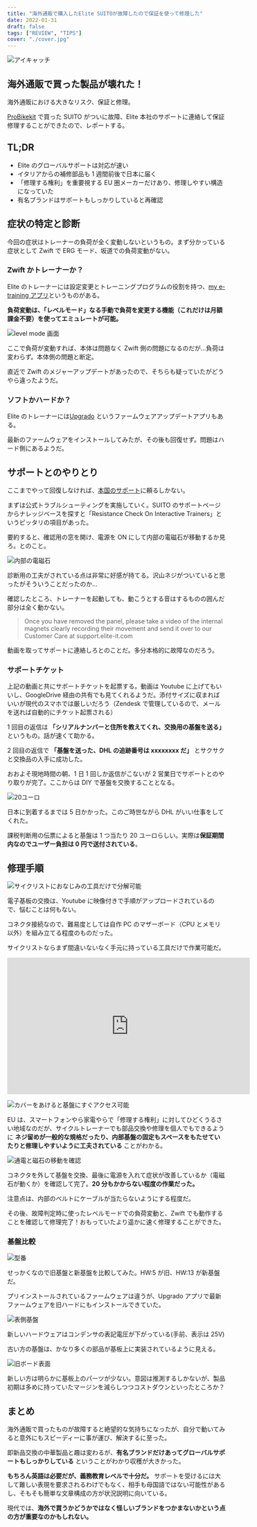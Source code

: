 ```yaml
---
title: "海外通販で購入したElite SUITOが故障したので保証を使って修理した"
date: 2022-01-31
draft: false
tags: ["REVIEW", "TIPS"]
cover: "./cover.jpg"
---
```


![アイキャッチ](./cover.jpg)

## 海外通販で買った製品が壊れた！

海外通販における大きなリスク、保証と修理。

[ProBikekit](https://px.a8.net/svt/ejp?a8mat=3N3PXV+GGEBOY+45DI+HV7V6) で買った SUITO がついに故障、Elite 本社のサポートに連絡して保証修理することができたので、レポートする。

## TL;DR

<PositiveBox>

- Elite のグローバルサポートは対応が速い
- イタリアからの補修部品も 1 週間前後で日本に届く
- 「修理する権利」を重要視する EU 圏メーカーだけあり、修理しやすい構造になっていた
- 有名ブランドはサポートもしっかりしていると再確認

</PositiveBox>

## 症状の特定と診断

今回の症状はトレーナーの負荷が全く変動しないというもの。まず分かっている症状として Zwift で ERG モード、坂道での負荷変動がない。

### Zwift かトレーナーか？

Elite のトレーナーには設定変更とトレーニングプログラムの役割を持つ、[my e-training アプリ](https://www.riogrande.co.jp/news/node/74013)というものがある。

**負荷変動は、「レベルモード」なる手動で負荷を変更する機能（これだけは月額課金不要）を使ってエミュレートが可能。**

<LinkBox url="https://www.riogrande.co.jp/news/node/74013" />

![level mode 画面](./levelmode.png)

ここで負荷が変動すれば、本体は問題なく Zwift 側の問題になるのだが…負荷は変わらず。本体側の問題と断定。

直近で Zwift のメジャーアップデートがあったので、そちらも疑っていたがどうやら違ったようだ。

### ソフトかハードか？

Elite のトレーナーには[Upgrado](https://www.elite-it.com/en/products/app-software/upgrado) というファームウェアアップデートアプリもある。

最新のファームウェアをインストールしてみたが、その後も回復せず。問題はハード側にあるようだ。

## サポートとのやりとり

ここまでやって回復しなければ、[本国のサポート](https://support.elite-it.com/)に頼るしかない。

まずは公式トラブルシューティングを実施していく。SUITO のサポートページからナレッジベースを探すと「Resistance Check On Interactive Trainers」というピッタリの項目があった。

<LinkBox url="https://support.elite-it.com/ja/articles/360014596239" />

要約すると、確認用の窓を開け、電源を ON にして内部の電磁石が移動するか見ろ。とのこと。

![内部の電磁石](./magnet.png)

診断用の工夫がされている点は非常に好感が持てる。沢山ネジがついていると思ったがそういうことだったのか…

確認したところ、トレーナーを起動しても、動こうとする音はするものの囲んだ部分は全く動かない。

> Once you have removed the panel, please take a video of the internal magnets clearly recording their movement and send it over to our Customer Care at support.elite-it.com

動画を取ってサポートに連絡しろとのことだ。多分本格的に故障なのだろう。

### サポートチケット

上記の動画と共にサポートチケットを起票する。動画は Youtube に上げてもいいし、GoogleDrive 経由の共有でも見てくれるようだ。添付サイズに収まればいいが現代のスマホでは厳しいだろう（Zendesk で管理しているので、メールを送れば自動的にチケット起票される）

1 回目の返信は **「シリアルナンバーと住所を教えてくれ、交換用の基盤を送る」** というもの。話が速くて助かる。

2 回目の返信で **「基盤を送った、DHL の追跡番号は xxxxxxxx だ」** とサクサクと交換品の入手に成功した。

おおよそ現地時間の朝、1 日 1 回しか返信がこないが 2 営業日でサポートとのやり取りが完了。ここからは DIY で基盤を交換することとなる。

![20ユーロ](./price.jpg)

日本に到着するまでは 5 日かかった。このご時世ながら DHL がいい仕事をしてくれた。

課税判断用の伝票によると基盤は 1 つ当たり 20 ユーロらしい。実際は**保証期間内なのでユーザー負担は 0 円で送付されている**。

## 修理手順

![サイクリストにおなじみの工具だけで分解可能](./tools.jpg)

電子基板の交換は、Youtube に映像付きで手順がアップロードされているので、悩むことは何もない。

コネクタ接続なので、難易度としては自作 PC のマザーボード（CPU とメモリ以外）を組み立てる程度のものだった。

サイクリストならまず間違いないなく手元に持っている工具だけで作業可能だ。

<iframe
  width="560"
  height="315"
  src="https://www.youtube.com/embed/6F1l7PaO82U"
  title="YouTube video player"
  frameborder="0"
  allow="accelerometer; autoplay; clipboard-write; encrypted-media; gyroscope; picture-in-picture"
  allowfullscreen
></iframe>

![カバーをあけると基盤にすぐアクセス可能](./cover.jpg)

EU は、スマートフォンやら家電やらで「修理する権利」に対してひどくうるさい地域なのだが、サイクルトレーナーでも部品交換や修理を個人でもできるように **ネジ留めが一般的な規格だったり、内部基盤の固定もスペースをもたせていたりと修理しやすいように工夫されている** ことがわかる。

![通電と磁石の移動を確認](./test.jpg)

コネクタを外して基盤を交換、最後に電源を入れて症状が改善しているか（電磁石が動くか）を確認して完了。**20 分もかからない程度の作業だった。**

注意点は、内部のベルトにケーブルが当たらないようにする程度だ。

その後、故障判定時に使ったレベルモードでの負荷変動と、Zwift でも動作することを確認して修理完了！おもっていたより遥かに速く修理することができた。

### 基盤比較

![型番](./compare_2.jpg)

せっかくなので旧基盤と新基盤を比較してみた。HW:5 が旧、HW:13 が新基盤だ。

プリインストールされているファームウェアは違うが、Upgrado アプリで最新ファームウェアを旧ハードにもインストールできていた。

![表側基盤](./compare_1.jpg)

新しいハードウェアはコンデンサの表記電圧が下がっている(手前、表示は 25V)

古い方の基盤は、かなり多くの部品が基板上に実装されているように見える。

![旧ボード表面](./old_board.jpg)

新しい方は明らかに基板上のパーツが少ない。意図は推測するしかないが、製品初期は多めに持っていたマージンを減らしつつコストダウンといったところか？

## まとめ

海外通販で買ったものが故障すると絶望的な気持ちになったが、自分で動いてみると意外にもスピーディーに事が運び、解決するに至った。

即新品交換の中華製品と趣は変わるが、**有名ブランドだけあってグローバルサポートもしっかりしている** ということがわかり収穫が大きかった。

**もちろん英語は必要だが、義務教育レベルで十分だ。** サポートを受けるには大して難しい表現を要求されるわけでもなく、相手も母国語ではない可能性があるし、そもそも簡単な文章構成の方が状況説明に向いている。

現代では、**海外で買うかどうかではなく怪しいブランドをつかまないかという点の方が重要なのかもしれない。**

<LinkBox
  url="https://shopping.yahoo.co.jp/products/z79dtn4n2v"
  linkurl="https://ck.jp.ap.valuecommerce.com/servlet/referral?sid=3171302&pid=887657037&vc_url=https%3A%2F%2Fshopping.yahoo.co.jp%2Fproducts%2Fz79dtn4n2v"
/>

<LinkBox
  url="https://www.chainreactioncycles.com/jp/ja/elite-suito-t-%E3%82%B9%E3%83%9E%E3%83%BC%E3%83%88%E3%82%B5%E3%82%A4%E3%82%AF%E3%83%AB%E3%83%88%E3%83%AC%E3%83%BC%E3%83%8A%E3%83%BC/rp-prod204115"
  linkurl="https://ck.jp.ap.valuecommerce.com/servlet/referral?sid=3171302&pid=886701002&vc_url=https%3A%2F%2Fwww.chainreactioncycles.com%2Fjp%2Fja%2Felite-suito-t-%25E3%2582%25B9%25E3%2583%259E%25E3%2583%25BC%25E3%2583%2588%25E3%2582%25B5%25E3%2582%25A4%25E3%2582%25AF%25E3%2583%25AB%25E3%2583%2588%25E3%2583%25AC%25E3%2583%25BC%25E3%2583%258A%25E3%2583%25BC%2Frp-prod204115%3Futm_source%3Dvaluecommerce%26utm_medium%3Daffiliates"
/>

<LinkBox
  url="https://www.probikekit.jp/turbo-trainers-bicycle-rollers/elite-suito-t-direct-drive-fe-c-turbo-trainer/"
  linkurl="https://px.a8.net/svt/ejp?a8mat=3N3PXV+GGEBOY+45DI+NSP1V&a8ejpredirect=https%3A%2F%2Fwww.probikekit.jp%2Fturbo-trainers-bicycle-rollers%2Felite-suito-t-direct-drive-fe-c-turbo-trainer%2F12865458.html"
/>
